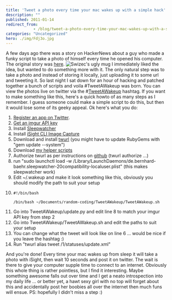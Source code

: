 ```yaml
---
title: 'Tweet a photo every time your mac wakes up with a simple hack'
description: ""
published: 2011-01-14
redirect_from: 
            - /blog/tweet-a-photo-every-time-your-mac-wakes-up-with-a-simple-hack/swizec/1543
categories: "Uncategorized"
hero: ./img/Fdj3o.jpg
---
```

A few days ago there was a story on HackerNews about a guy who made a funky script to take a photo of himself every time he opened his computer. The original story was [here](http://benjamin-meyer-home.blogspot.com/2011/01/1-10-photos-every-day-starting-in-2006.html). ![](./img/Fdj3o.jpg "Swizec's ugly mug") I immediately liked the idea, but wanted to do something more with it. The only natural step was to take a photo and instead of storing it locally, just uploading it to some url and tweeting it. So last night I sat down for an hour of hacking and patched together a bunch of scripts and voila #TweetAWakeup was born. You can view the photos live on twitter via the #[TweetAWakeup](http://twitter.com/#!/search?q=%23TweetAWakeup) hashtag. If you want to make something like this, here's a quick howto of as many steps as I remember. I guess someone could make a simple script to do this, but then it would lose some of its geeky appeal. Ok here's what you do:

1. [Register an app on Twitter](http://dev.twitter.com/apps/new).
2. [Get an imgur API key](http://imgur.com/register/api_anon)
3. Install [Sleepwatcher](http://www.bernhard-baehr.de/)
4. Install [iSight CLI Image Capture](http://www.intergalactic.de/pages/iSight.html)
5. Download and install [twurl](https://github.com/marcel/twurl) (you might have to update RubyGems with "gem update --system")
6. Download [my helper scripts](https://github.com/Swizec/random-coding/tree/TweetAWakeup)
7. Authorize twurl as per instructions on [github](https://github.com/marcel/twurl) (twurl authorize ...)
8. run "sudo launchctl load -w /Library/LaunchDaemons/de.bernhard-baehr.sleepwatcher-20compatibility-localuser.plist" (this makes sleepwatcher work)
9. Edit ~/.wakeup and make it look something like this, obviously you should modify the path to suit your setup
10. ```
    #!/bin/bash

    /bin/bash ~/Documents/random-coding/TweetAWakeup/TweetAWakeup.sh
    ```
11. Go into TweetAWakeup/update.py and edit line 8 to match your imgur API key from step 2
12. Go into TweetAWakeup/TweetAWakeup.sh and edit the paths to suit your setup
13. You can change what the tweet will look like on line 6 ... would be nice if you leave the hashtag :)
14. Run "twurl alias tweet /1/statuses/update.xml"

And you're done! Every time your mac wakes up from sleep it will take a photo with iSight, then wait 10 seconds and post it on twitter. The wait is there to give your computer supple time to connect to an internet. Obviously this whole thing is rather pointless, but I find it interesting. Maybe something awesome falls out over time and I get a neato introspection into my daily life ... or better yet, a hawt sexy girl with no top will forget about this and accidentally post her boobies all over the internet then much funs will ensue. PS: hopefully I didn't miss a step :)